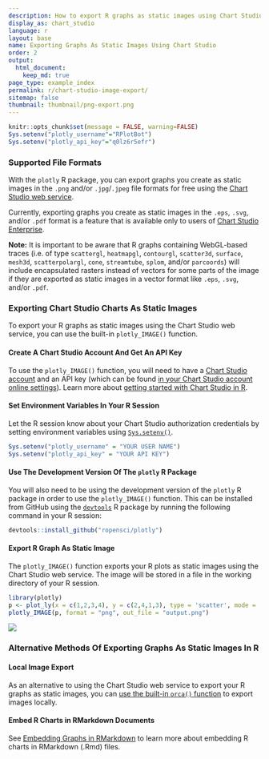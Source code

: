 ```yaml
---
description: How to export R graphs as static images using Chart Studio. 
display_as: chart_studio
language: r
layout: base
name: Exporting Graphs As Static Images Using Chart Studio
order: 2
output:
  html_document:
    keep_md: true
page_type: example_index
permalink: r/chart-studio-image-export/
sitemap: false
thumbnail: thumbnail/png-export.png
---
```


```r
knitr::opts_chunk$set(message = FALSE, warning=FALSE)
Sys.setenv("plotly_username"="RPlotBot")
Sys.setenv("plotly_api_key"="q0lz6r5efr")
```
### Supported File Formats

With the `plotly` R package, you can export graphs you create as static images in the `.png` and/or `.jpg`/`.jpeg` file formats for free using the [Chart Studio web service](https://chart-studio.plot.ly/create/#/). 

Currently, exporting graphs you create as static images in the `.eps`, `.svg`, and/or `.pdf` format is a feature that is available only to users of [Chart Studio Enterprise](https://plotly.com/online-chart-maker/).

**Note:** It is important to be aware that R graphs containing WebGL-based traces (i.e. of type `scattergl`, `heatmapgl`, `contourgl`, `scatter3d`, `surface`, `mesh3d`, `scatterpolargl`, `cone`, `streamtube`, `splom`, and/or `parcoords`) will include encapsulated rasters instead of vectors for some parts of the image if they are exported as static images in a vector format like `.eps`, `.svg`, and/or `.pdf`.

### Exporting Chart Studio Charts As Static Images

To export your R graphs as static images using the Chart Studio web service, you can use the built-in `plotly_IMAGE()` function. 

#### Create A Chart Studio Account And Get An API Key

To use the `plotly_IMAGE()` function, you will need to have a [Chart Studio account](https://chart-studio.plot.ly/Auth/login/?action=signup#/) and an API key (which can be found [in your Chart Studio account online settings](https://plotly.com/settings/api)). Learn more about [getting started with Chart Studio in R](https://plotly.com/r/getting-started-with-chart-studio). 

#### Set Environment Variables In Your R Session

Let the R session know about your Chart Studio authorization credentials by setting environment variables using [`Sys.setenv()`](https://www.rdocumentation.org/packages/base/versions/3.6.2/topics/Sys.setenv).

```r
Sys.setenv("plotly_username" = "YOUR USER NAME")
Sys.setenv("plotly_api_key" = "YOUR API KEY")
```

#### Use The Development Version Of The `plotly` R Package

You will also need to be using the development version of the `plotly` R package in order to use the `plotly_IMAGE()` function. This can be installed from GitHub using the [`devtools`](https://cran.r-project.org/web/packages/devtools/index.html) R package by running the following command in your R session:

```r
devtools::install_github("ropensci/plotly")
```

#### Export R Graph As Static Image

The `plotly_IMAGE()` function exports your R plots as static images using the Chart Studio web service. The image will be stored in a file in the working directory of your R session.

```r
library(plotly)
p <- plot_ly(x = c(1,2,3,4), y = c(2,4,1,3), type = 'scatter', mode = 'lines')
plotly_IMAGE(p, format = "png", out_file = "output.png")
```

![](https://images.plot.ly/plotly-documentation/images/output.png)

### Alternative Methods Of Exporting Graphs As Static Images In R

#### Local Image Export

As an alternative to using the Chart Studio web service to export your R graphs as static images, you can [use the built-in `orca()` function](https://plotly.com/r/static-image-export) to export images locally. 

#### Embed R Charts in RMarkdown Documents

See [Embedding Graphs in RMarkdown](https://plotly.com/r/embedding-graphs-in-rmarkdown/) to learn more about embedding R charts in RMarkdown (.Rmd) files.
